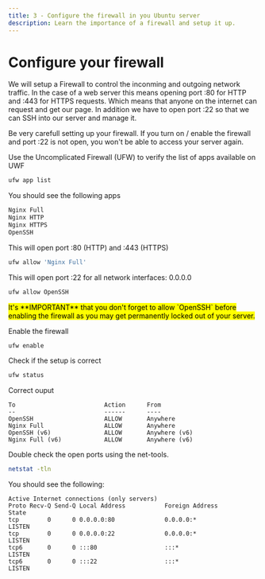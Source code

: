 ```yaml
---
title: 3 - Configure the firewall in you Ubuntu server
description: Learn the importance of a firewall and setup it up.
---
```


# Configure your firewall

We will setup a Firewall to control the inconming and outgoing network traffic. In the case of a web server this means opening port :80 for HTTP and :443 for HTTPS requests. Which means that anyone on the internet can request and get our page. In addition we have to open port :22 so that we can SSH into our server and manage it.

Be very carefull setting up your firewall. If you turn on / enable the firewall and port :22 is not open, you won't be able to access your server again.

Use the Uncomplicated Firewall (UFW) to verify the list of apps available on UWF

```sh
ufw app list
```

You should see the following apps

```sh
Nginx Full
Nginx HTTP
Nginx HTTPS
OpenSSH
```

This will open port :80 (HTTP) and :443 (HTTPS)

```sh
ufw allow 'Nginx Full'
```

This will open port :22 for all network interfaces: 0.0.0.0

```sh
ufw allow OpenSSH
```

<mark>
  It's **IMPORTANT** that you don't forget to allow `OpenSSH` before enabling
  the firewall as you may get permanently locked out of your server.
</mark>

Enable the firewall

```sh
ufw enable
```

Check if the setup is correct

```sh
ufw status
```

Correct ouput

```
To                         Action      From
--                         ------      ----
OpenSSH                    ALLOW       Anywhere
Nginx Full                 ALLOW       Anywhere
OpenSSH (v6)               ALLOW       Anywhere (v6)
Nginx Full (v6)            ALLOW       Anywhere (v6)
```

Double check the open ports using the net-tools.

```sh
netstat -tln
```

You should see the following:

```
Active Internet connections (only servers)
Proto Recv-Q Send-Q Local Address           Foreign Address         State
tcp        0      0 0.0.0.0:80              0.0.0.0:*               LISTEN
tcp        0      0 0.0.0.0:22              0.0.0.0:*               LISTEN
tcp6       0      0 :::80                   :::*                    LISTEN
tcp6       0      0 :::22                   :::*                    LISTEN
```
